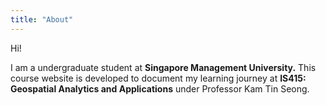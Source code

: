 ```yaml
---
title: "About"
---
```


Hi!

I am a undergraduate student at **Singapore Management University.** This course website is developed to document my learning journey at **IS415: Geospatial Analytics and Applications** under Professor Kam Tin Seong.
